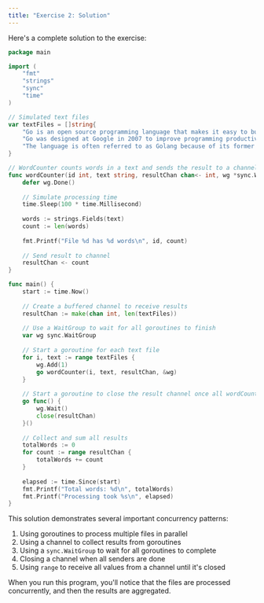 ```yaml
---
title: "Exercise 2: Solution"
---
```


Here's a complete solution to the exercise:

```go
package main

import (
    "fmt"
    "strings"
    "sync"
    "time"
)

// Simulated text files
var textFiles = []string{
    "Go is an open source programming language that makes it easy to build simple, reliable, and efficient software.",
    "Go was designed at Google in 2007 to improve programming productivity in an era of multicore, networked machines.",
    "The language is often referred to as Golang because of its former domain name, golang.org.",
}

// WordCounter counts words in a text and sends the result to a channel
func wordCounter(id int, text string, resultChan chan<- int, wg *sync.WaitGroup) {
    defer wg.Done()
    
    // Simulate processing time
    time.Sleep(100 * time.Millisecond)
    
    words := strings.Fields(text)
    count := len(words)
    
    fmt.Printf("File %d has %d words\n", id, count)
    
    // Send result to channel
    resultChan <- count
}

func main() {
    start := time.Now()
    
    // Create a buffered channel to receive results
    resultChan := make(chan int, len(textFiles))
    
    // Use a WaitGroup to wait for all goroutines to finish
    var wg sync.WaitGroup
    
    // Start a goroutine for each text file
    for i, text := range textFiles {
        wg.Add(1)
        go wordCounter(i, text, resultChan, &wg)
    }
    
    // Start a goroutine to close the result channel once all wordCounters are done
    go func() {
        wg.Wait()
        close(resultChan)
    }()
    
    // Collect and sum all results
    totalWords := 0
    for count := range resultChan {
        totalWords += count
    }
    
    elapsed := time.Since(start)
    fmt.Printf("Total words: %d\n", totalWords)
    fmt.Printf("Processing took %s\n", elapsed)
}
```

This solution demonstrates several important concurrency patterns:

1. Using goroutines to process multiple files in parallel
2. Using a channel to collect results from goroutines
3. Using a `sync.WaitGroup` to wait for all goroutines to complete
4. Closing a channel when all senders are done
5. Using `range` to receive all values from a channel until it's closed

When you run this program, you'll notice that the files are processed concurrently, and then the results are aggregated.
